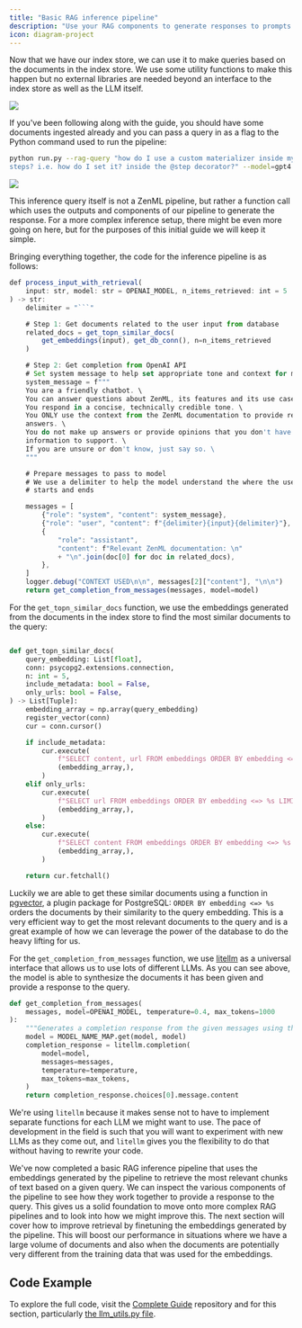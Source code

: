 ```yaml
---
title: "Basic RAG inference pipeline"
description: "Use your RAG components to generate responses to prompts."
icon: diagram-project
---
```


Now that we have our index store, we can use it to make queries based on the documents in the index store. We use some utility functions to make this happen but no external libraries are needed beyond an interface to the index store as well as the LLM itself.
<Frame caption="The Supabase editor interface">
  <img src="/images/user-guide/data-int-7.avif"/>
</Frame>

If you've been following along with the guide, you should have some documents ingested already and you can pass a query in as a flag to the Python command used to run the pipeline:

```Bash
python run.py --rag-query "how do I use a custom materializer inside my own zenml
steps? i.e. how do I set it? inside the @step decorator?" --model=gpt4
```
<Frame caption="The Supabase editor interface">
  <img src="/images/user-guide/data-int-8.png"/>
</Frame>

This inference query itself is not a ZenML pipeline, but rather a function call which uses the outputs and components of our pipeline to generate the response. For a more complex inference setup, there might be even more going on here, but for the purposes of this initial guide we will keep it simple.

Bringing everything together, the code for the inference pipeline is as follows:

```js
def process_input_with_retrieval(
    input: str, model: str = OPENAI_MODEL, n_items_retrieved: int = 5
) -> str:
    delimiter = "```"

    # Step 1: Get documents related to the user input from database
    related_docs = get_topn_similar_docs(
        get_embeddings(input), get_db_conn(), n=n_items_retrieved
    )

    # Step 2: Get completion from OpenAI API
    # Set system message to help set appropriate tone and context for model
    system_message = f"""
    You are a friendly chatbot. \
    You can answer questions about ZenML, its features and its use cases. \
    You respond in a concise, technically credible tone. \
    You ONLY use the context from the ZenML documentation to provide relevant
    answers. \
    You do not make up answers or provide opinions that you don't have
    information to support. \
    If you are unsure or don't know, just say so. \
    """

    # Prepare messages to pass to model
    # We use a delimiter to help the model understand the where the user_input
    # starts and ends

    messages = [
        {"role": "system", "content": system_message},
        {"role": "user", "content": f"{delimiter}{input}{delimiter}"},
        {
            "role": "assistant",
            "content": f"Relevant ZenML documentation: \n"
            + "\n".join(doc[0] for doc in related_docs),
        },
    ]
    logger.debug("CONTEXT USED\n\n", messages[2]["content"], "\n\n")
    return get_completion_from_messages(messages, model=model)
```

For the `get_topn_similar_docs` function, we use the embeddings generated from the documents in the index store to find the most similar documents to the query:

```py

def get_topn_similar_docs(
    query_embedding: List[float],
    conn: psycopg2.extensions.connection,
    n: int = 5,
    include_metadata: bool = False,
    only_urls: bool = False,
) -> List[Tuple]:
    embedding_array = np.array(query_embedding)
    register_vector(conn)
    cur = conn.cursor()

    if include_metadata:
        cur.execute(
            f"SELECT content, url FROM embeddings ORDER BY embedding <=> %s LIMIT {n}",
            (embedding_array,),
        )
    elif only_urls:
        cur.execute(
            f"SELECT url FROM embeddings ORDER BY embedding <=> %s LIMIT {n}",
            (embedding_array,),
        )
    else:
        cur.execute(
            f"SELECT content FROM embeddings ORDER BY embedding <=> %s LIMIT {n}",
            (embedding_array,),
        )

    return cur.fetchall()
```

Luckily we are able to get these similar documents using a function in [pgvector](https://github.com/pgvector/pgvector), a plugin package for PostgreSQL: `ORDER BY embedding <=> %s` orders the documents by their similarity to the query embedding. This is a very efficient way to get the most relevant documents to the query and is a great example of how we can leverage the power of the database to do the heavy lifting for us.

For the `get_completion_from_messages` function, we use [litellm](https://github.com/BerriAI/litellm) as a universal interface that allows us to use lots of different LLMs. As you can see above, the model is able to synthesize the documents it has been given and provide a response to the query.


```py
def get_completion_from_messages(
    messages, model=OPENAI_MODEL, temperature=0.4, max_tokens=1000
):
    """Generates a completion response from the given messages using the specified model."""
    model = MODEL_NAME_MAP.get(model, model)
    completion_response = litellm.completion(
        model=model,
        messages=messages,
        temperature=temperature,
        max_tokens=max_tokens,
    )
    return completion_response.choices[0].message.content
```

We're using `litellm` because it makes sense not to have to implement separate functions for each LLM we might want to use. The pace of development in the field is such that you will want to experiment with new LLMs as they come out, and `litellm` gives you the flexibility to do that without having to rewrite your code.

We've now completed a basic RAG inference pipeline that uses the embeddings generated by the pipeline to retrieve the most relevant chunks of text based on a given query. We can inspect the various components of the pipeline to see how they work together to provide a response to the query. This gives us a solid foundation to move onto more complex RAG pipelines and to look into how we might improve this. The next section will cover how to improve retrieval by finetuning the embeddings generated by the pipeline. This will boost our performance in situations where we have a large volume of documents and also when the documents are potentially very different from the training data that was used for the embeddings.

## Code Example

To explore the full code, visit the [Complete Guide](https://github.com/zenml-io/zenml-projects/tree/main/llm-complete-guide) repository and for this section, particularly [the llm\_utils.py file](https://github.com/zenml-io/zenml-projects/blob/main/llm-complete-guide/utils/llm%5Futils.py).
